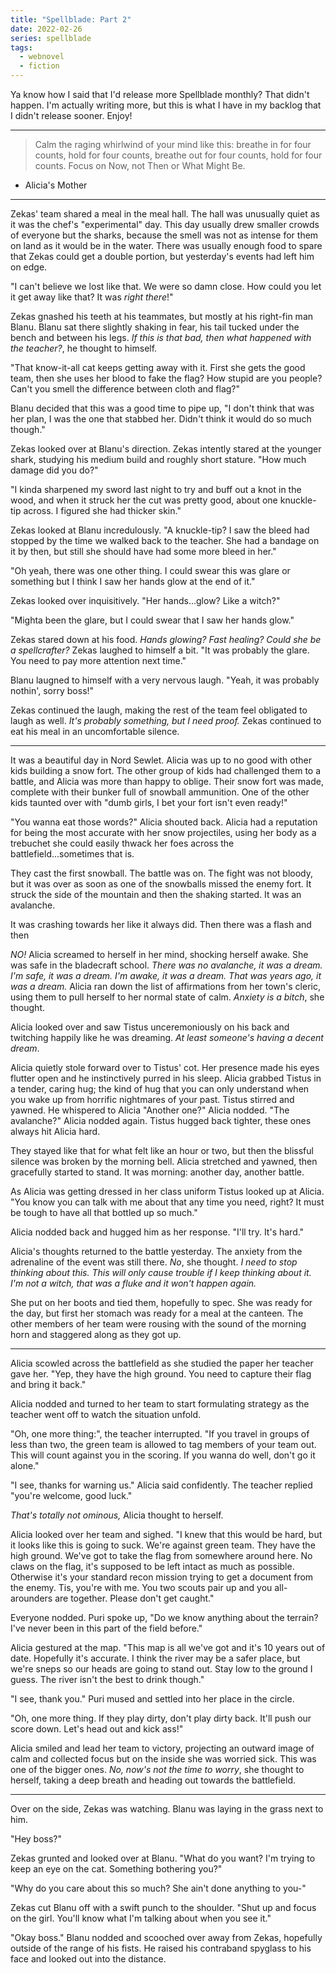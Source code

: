 ```yaml
---
title: "Spellblade: Part 2"
date: 2022-02-26
series: spellblade
tags:
  - webnovel
  - fiction
---
```


<XeblogConv name="Cadey" mood="enby">
  Ya know how I said that I'd release more Spellblade monthly? That didn't
  happen. I'm actually writing more, but this is what I have in my backlog that
  I didn't release sooner. Enjoy!
</XeblogConv>

---

> Calm the raging whirlwind of your mind like this: breathe in for four counts,
> hold for four counts, breathe out for four counts, hold for four counts. Focus
> on Now, not Then or What Might Be.

- Alicia's Mother

---

Zekas' team shared a meal in the meal hall. The hall was unusually quiet as it
was the chef's "experimental" day. This day usually drew smaller crowds of
everyone but the sharks, because the smell was not as intense for them on land
as it would be in the water. There was usually enough food to spare that Zekas
could get a double portion, but yesterday's events had left him on edge.

"I can't believe we lost like that. We were so damn close. How could you let it
get away like that? It was _right there_!"

Zekas gnashed his teeth at his teammates, but mostly at his right-fin man Blanu.
Blanu sat there slightly shaking in fear, his tail tucked under the bench and
between his legs. _If this is that bad, then what happened with the teacher?_,
he thought to himself.

"That know-it-all cat keeps getting away with it. First she gets the good team,
then she uses her blood to fake the flag? How stupid are you people? Can't you
smell the difference between cloth and flag?"

Blanu decided that this was a good time to pipe up, "I don't think that was her
plan, I was the one that stabbed her. Didn't think it would do so much though."

Zekas looked over at Blanu's direction. Zekas intently stared at the younger
shark, studying his medium build and roughly short stature. "How much damage did
you do?"

"I kinda sharpened my sword last night to try and buff out a knot in the wood,
and when it struck her the cut was pretty good, about one knuckle-tip across. I
figured she had thicker skin."

Zekas looked at Blanu incredulously. "A knuckle-tip? I saw the bleed had stopped
by the time we walked back to the teacher. She had a bandage on it by then, but
still she should have had some more bleed in her."

"Oh yeah, there was one other thing. I could swear this was glare or something
but I think I saw her hands glow at the end of it."

Zekas looked over inquisitively. "Her hands...glow? Like a witch?"

"Mighta been the glare, but I could swear that I saw her hands glow."

Zekas stared down at his food. _Hands glowing? Fast healing? Could she be a
spellcrafter?_ Zekas laughed to himself a bit. "It was probably the glare. You
need to pay more attention next time."

Blanu laugned to himself with a very nervous laugh. "Yeah, it was probably
nothin', sorry boss!"

Zekas continued the laugh, making the rest of the team feel obligated to laugh
as well. _It's probably something, but I need proof._ Zekas continued to eat his
meal in an uncomfortable silence.

---

It was a beautiful day in Nord Sewlet. Alicia was up to no good with other kids
building a snow fort. The other group of kids had challenged them to a battle,
and Alicia was more than happy to oblige. Their snow fort was made, complete
with their bunker full of snowball ammunition. One of the other kids taunted
over with "dumb girls, I bet your fort isn't even ready!"

"You wanna eat those words?" Alicia shouted back. Alicia had a reputation for
being the most accurate with her snow projectiles, using her body as a trebuchet
she could easily thwack her foes across the battlefield...sometimes that is.

They cast the first snowball. The battle was on. The fight was not bloody, but
it was over as soon as one of the snowballs missed the enemy fort. It struck the
side of the mountain and then the shaking started. It was an avalanche.

It was crashing towards her like it always did. Then there was a flash and then

_NO!_ Alicia screamed to herself in her mind, shocking herself awake. She was
safe in the bladecraft school. _There was no avalanche, it was a dream. I'm
safe, it was a dream. I'm awake, it was a dream. That was years ago, it was a
dream._ Alicia ran down the list of affirmations from her town's cleric, using
them to pull herself to her normal state of calm. _Anxiety is a bitch_, she
thought.

Alicia looked over and saw Tistus unceremoniously on his back and twitching
happily like he was dreaming. _At least someone's having a decent dream_.

Alicia quietly stole forward over to Tistus' cot. Her presence made his eyes
flutter open and he instinctively purred in his sleep. Alicia grabbed Tistus in
a tender, caring hug; the kind of hug that you can only understand when you wake
up from horrific nightmares of your past. Tistus stirred and yawned. He
whispered to Alicia "Another one?" Alicia nodded. "The avalanche?" Alicia nodded
again. Tistus hugged back tighter, these ones always hit Alicia hard.

They stayed like that for what felt like an hour or two, but then the blissful
silence was broken by the morning bell. Alicia stretched and yawned, then
gracefully started to stand. It was morning: another day, another battle.

As Alicia was getting dressed in her class uniform Tistus looked up at Alicia.
"You know you can talk with me about that any time you need, right? It must be
tough to have all that bottled up so much."

Alicia nodded back and hugged him as her response. "I'll try. It's hard."

Alicia's thoughts returned to the battle yesterday. The anxiety from the
adrenaline of the event was still there. _No_, she thought. _I need to stop
thinking about this. This will only cause trouble if I keep thinking about it.
I'm not a witch, that was a fluke and it won't happen again._

She put on her boots and tied them, hopefully to spec. She was ready for the
day, but first her stomach was ready for a meal at the canteen. The other
members of her team were rousing with the sound of the morning horn and
staggered along as they got up.

---

Alicia scowled across the battlefield as she studied the paper her teacher gave
her. "Yep, they have the high ground. You need to capture their flag and bring
it back."

Alicia nodded and turned to her team to start formulating strategy as the
teacher went off to watch the situation unfold.

"Oh, one more thing:", the teacher interrupted. "If you travel in groups of less
than two, the green team is allowed to tag members of your team out. This will
count against you in the scoring. If you wanna do well, don't go it alone."

"I see, thanks for warning us." Alicia said confidently. The teacher replied
"you're welcome, good luck."

_That's totally not ominous,_ Alicia thought to herself.

Alicia looked over her team and sighed. "I knew that this would be hard, but it
looks like this is going to suck. We're against green team. They have the high
ground. We've got to take the flag from somewhere around here. No claws on the
flag, it's supposed to be left intact as much as possible. Otherwise it's your
standard recon mission trying to get a document from the enemy. Tis, you're with
me. You two scouts pair up and you all-arounders are together. Please don't get
caught."

Everyone nodded. Puri spoke up, "Do we know anything about the terrain? I've
never been in this part of the field before."

Alicia gestured at the map. "This map is all we've got and it's 10 years out of
date. Hopefully it's accurate. I think the river may be a safer place, but we're
sneps so our heads are going to stand out. Stay low to the ground I guess. The
river isn't the best to drink though."

"I see, thank you." Puri mused and settled into her place in the circle.

"Oh, one more thing. If they play dirty, don't play dirty back. It'll push our
score down. Let's head out and kick ass!"

Alicia smiled and lead her team to victory, projecting an outward image of calm
and collected focus but on the inside she was worried sick. This was one of the
bigger ones. _No, now's not the time to worry_, she thought to herself, taking a
deep breath and heading out towards the battlefield.

---

Over on the side, Zekas was watching. Blanu was laying in the grass next to him.

"Hey boss?"

Zekas grunted and looked over at Blanu. "What do you want? I'm trying to keep an
eye on the cat. Something bothering you?"

"Why do you care about this so much? She ain't done anything to you-"

Zekas cut Blanu off with a swift punch to the shoulder. "Shut up and focus on
the girl. You'll know what I'm talking about when you see it."

"Okay boss." Blanu nodded and scooched over away from Zekas, hopefully outside
of the range of his fists. He raised his contraband spyglass to his face and
looked out into the distance.
